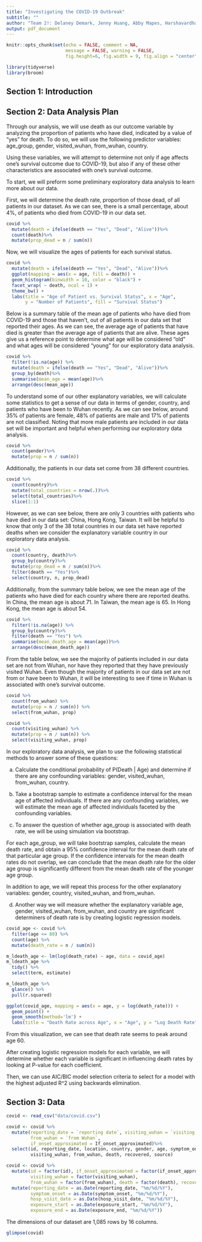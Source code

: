 ```yaml
---
title: "Investigating the COVID-19 Outbreak"
subtitle: ""
author: "Team 2!: Delaney Demark, Jenny Huang, Abby Mapes, Harshavardhan Srijay"
output: pdf_document
---
```


```r
knitr::opts_chunk$set(echo = FALSE, comment = NA, 
                      message = FALSE, warning = FALSE,
                      fig.height=6, fig.width = 9, fig.align = "center")
```

```r
library(tidyverse)
library(broom)
```


## Section 1: Introduction

## Section 2: Data Analysis Plan

Through our analysis, we will use death as our outcome variable by analyzing 
the proportion of patients who have died, indicated by a value of “yes” for 
death. To do so, we will use the following predictor variables: 
age_group, gender, visited_wuhan, from_wuhan, country. 

Using these variables, we will attempt to determine not only if age affects 
one’s survival outcome due to COVID-19, but also if any of these other 
characteristics are associated with one’s survival outcome. 

To start, we will preform some preliminary exploratory data analysis to learn 
more about our data.

First, we will determine the death rate, proportion of those dead, of all 
patients in our dataset. As we can see, there is a small percentage, about 4%, 
of patients who died from COVID-19 in our data set. 
```r
covid %>%
  mutate(death = ifelse(death == "Yes", "Dead", "Alive"))%>%
  count(death)%>% 
  mutate(prop_dead = n / sum(n))
```

Now, we will visualize the ages of patients for each survival status.

```r
covid %>%
  mutate(death = ifelse(death == "Yes", "Dead", "Alive"))%>%
  ggplot(mapping = aes(x = age, fill = death)) + 
  geom_histogram(binwidth = 10, color = "black") +
  facet_wrap( ~ death, ncol = 1) +
  theme_bw() +
  labs(title = "Age of Patient vs. Survival Status", x = "Age",
       y = "Number of Patients", fill = "Survival Status")
```

Below is a summary table of the mean age of patients who have died from COVID-19
and those that haven't, out of all patients in our data set that reported their 
ages. As we can see, the average age of patients that have died is greater than 
the average age of patients that are alive. These ages give us a reference 
point to determine what age will be considered "old" and what ages will be 
considered "young" for our exploratory data analysis.

```r
covid %>%
  filter(!is.na(age)) %>%
  mutate(death = ifelse(death == "Yes", "Dead", "Alive"))%>%
  group_by(death)%>% 
  summarise(mean_age = mean(age))%>% 
  arrange(desc(mean_age))
```
To understand some of our other explanatory variables, we will calculate some 
statistics to get a sense of our data in terms of gender, country, and patients 
who have been to Wuhan recently. As we can see below, around 35% of patients 
are female, 48% of patients are male and 17% of patients are not classified. 
Noting that more male patients are included in our data set will be important 
and helpful when performing our exploratory data analysis.

```r
covid %>%
  count(gender)%>% 
  mutate(prop = n / sum(n))
```

Additionally, the patients in our data set come from 38 different countries.
```r
covid %>%
  count(country)%>% 
  mutate(total_countries = nrow(.))%>%
  select(total_countries)%>%
  slice(1:1)
```

However, as we can see below, there are only 3 countries with patients who have 
died in our data set: China, Hong Kong, Taiwan. It will be helpful to know that 
only 3 of the 38 total countries in our data set have reported deaths when we 
consider the explanatory variable country in our exploratory data analysis.

```r
covid %>%
  count(country, death)%>% 
  group_by(country)%>% 
  mutate(prop_dead = n / sum(n))%>%
  filter(death == "Yes")%>%
  select(country, n, prop_dead)
```

Additionally, from the summary table below, we see the mean age of the patients 
who have died for each country where there are reported deaths. In China, the 
mean age is about 71. In Taiwan, the mean age is 65. In Hong Kong, the mean age 
is about 54.

```r
covid %>%
  filter(!is.na(age)) %>%
  group_by(country)%>% 
  filter(death == "Yes") %>%
  summarise(mean_death_age = mean(age))%>% 
  arrange(desc(mean_death_age))
```

From the table below, we see the majority of patients included in our 
data set are not from Wuhan, nor have they reported that they have previously 
visited Wuhan. Even though the majority of patients in our data set are not 
from or have been to Wuhan, it will be interesting to see if time in Wuhan is 
associated with one's survival outcome.

```r
covid %>%
  count(from_wuhan) %>% 
  mutate(prop = n / sum(n)) %>%
  select(from_wuhan, prop)

covid %>%
  count(visiting_wuhan) %>% 
  mutate(prop = n / sum(n)) %>%
  select(visiting_wuhan, prop)
```

In our exploratory data analysis, we plan to use the following statistical 
methods to answer some of these questions:

a) Calculate the conditional probability of P(Death | Age) and determine if 
there are any confounding variables: gender, visited_wuhan, from_wuhan, country.

b) Take a bootstrap sample to estimate a confidence interval for the mean age 
of affected individuals. If there are any confounding variables, we will 
estimate the mean age of affected individuals faceted by the confounding 
variables.

c) To answer the question of whether age_group is associated with death rate, 
we will be using simulation via bootstrap. 

For each age_group, we will take bootstrap samples, 
calculate the mean death rate, and obtain a 95% confidence interval 
for the mean death rate of that particular age group. If the confidence 
intervals for the mean death rates do not overlap, we can conclude that 
the mean death rate for the older age group is significantly different 
from the mean death rate of the younger age group. 

In addition to age, we will repeat this process for the other
explanatory variables: gender, country, visited_wuhan, and from_wuhan.

d) Another way we will measure whether the explanatory variable age, gender,
visited_wuhan, from_wuhan, and country are significant determiners of death 
rate is by creating logistic regression models. 

```r
covid_age <- covid %>%
  filter(age <= 80) %>%
  count(age) %>% 
  mutate(death_rate = n / sum(n))

m_ldeath_age <- lm(log(death_rate) ~ age, data = covid_age)
m_ldeath_age %>%
  tidy() %>%
  select(term, estimate)
```
```r
m_ldeath_age %>% 
  glance() %>% 
  pull(r.squared)
```

```r
ggplot(covid_age, mapping = aes(x = age, y = log(death_rate))) +
  geom_point() +
  geom_smooth(method='lm') +
  labs(title = "Death Rate across Age", x = "Age", y = "Log Death Rate" )
```
From this visualization, we can see that death rate seems to peak around 
age 60.

After creating logistic regression models for each variable, we will determine
whether each variable is significant in influencing death rates by looking at
P-value for each coefficient.

Then, we can use AIC/BIC model selection criteria to select for a model 
with the highest adjusted R^2 using backwards elimination.
      

## Section 3: Data

```r
covid <- read_csv("data/covid.csv")
```

```r
covid <- covid %>%
  mutate(reporting_date = `reporting date`, visiting_wuhan = `visiting Wuhan`, 
         from_wuhan = `from Wuhan`, 
         if_onset_approximated = If_onset_approximated)%>%
  select(id, reporting_date, location, country, gender, age, symptom_onset, if_onset_approximated, hosp_visit_date, exposure_start, exposure_end, 
         visiting_wuhan, from_wuhan, death, recovered, source)

covid <- covid %>%
  mutate(id = factor(id), if_onset_approximated = factor(if_onset_approximated), 
         visiting_wuhan = factor(visiting_wuhan), 
         from_wuhan = factor(from_wuhan), death = factor(death), recovered = factor(recovered))%>%
  mutate(reporting_date = as.Date(reporting_date, "%m/%d/%Y"), 
         symptom_onset = as.Date(symptom_onset, "%m/%d/%Y"), 
         hosp_visit_date = as.Date(hosp_visit_date, "%m/%d/%Y"), 
         exposure_start = as.Date(exposure_start, "%m/%d/%Y"), 
         exposure_end = as.Date(exposure_end, "%m/%d/%Y"))
```

The dimensions of our dataset are 1,085 rows by 16 columns.
```r
glimpse(covid)
```